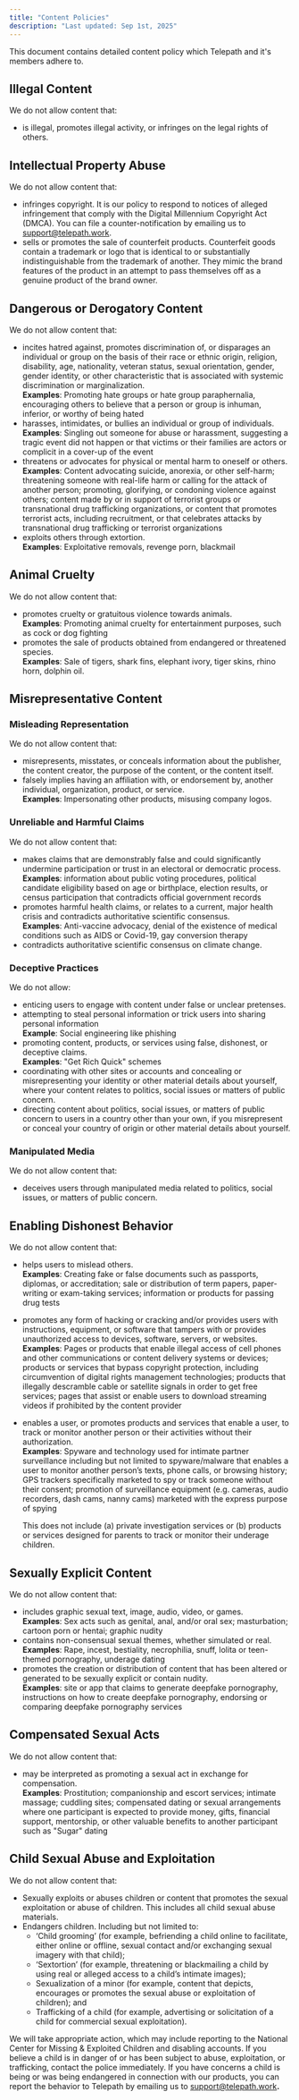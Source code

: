 ```yaml
---
title: "Content Policies"
description: "Last updated: Sep 1st, 2025"
---
```


This document contains detailed content policy which Telepath and it's members adhere to.

## Illegal Content

We do not allow content that:

- is illegal, promotes illegal activity, or infringes on the legal rights of others.

## Intellectual Property Abuse

We do not allow content that:

- infringes copyright. It is our policy to respond to notices of alleged infringement that comply with the Digital Millennium Copyright Act (DMCA). You can file a counter-notification by emailing us to [support@telepath.work](mailto:support@telepath.work).
- sells or promotes the sale of counterfeit products. Counterfeit goods contain a trademark or logo that is identical to or substantially indistinguishable from the trademark of another. They mimic the brand features of the product in an attempt to pass themselves off as a genuine product of the brand owner.

## Dangerous or Derogatory Content

We do not allow content that:

- incites hatred against, promotes discrimination of, or disparages an individual or group on the basis of their race or ethnic origin, religion, disability, age, nationality, veteran status, sexual orientation, gender, gender identity, or other characteristic that is associated with systemic discrimination or marginalization.\
  **Examples**: Promoting hate groups or hate group paraphernalia, encouraging others to believe that a person or group is inhuman, inferior, or worthy of being hated
- harasses, intimidates, or bullies an individual or group of individuals.\
  **Examples**: Singling out someone for abuse or harassment, suggesting a tragic event did not happen or that victims or their families are actors or complicit in a cover-up of the event
- threatens or advocates for physical or mental harm to oneself or others.\
  **Examples**: Content advocating suicide, anorexia, or other self-harm; threatening someone with real-life harm or calling for the attack of another person; promoting, glorifying, or condoning violence against others; content made by or in support of terrorist groups or transnational drug trafficking organizations, or content that promotes terrorist acts, including recruitment, or that celebrates attacks by transnational drug trafficking or terrorist organizations
- exploits others through extortion.\
  **Examples**: Exploitative removals, revenge porn, blackmail

## Animal Cruelty

We do not allow content that:

- promotes cruelty or gratuitous violence towards animals.\
  **Examples**: Promoting animal cruelty for entertainment purposes, such as cock or dog fighting
- promotes the sale of products obtained from endangered or threatened species.\
  **Examples**: Sale of tigers, shark fins, elephant ivory, tiger skins, rhino horn, dolphin oil.

## Misrepresentative Content

### Misleading Representation

We do not allow content that:

- misrepresents, misstates, or conceals information about the publisher, the content creator, the purpose of the content, or the content itself.
- falsely implies having an affiliation with, or endorsement by, another individual, organization, product, or service.\
  **Examples**: Impersonating other products, misusing company logos.

### Unreliable and Harmful Claims

We do not allow content that:

- makes claims that are demonstrably false and could significantly undermine participation or trust in an electoral or democratic process.\
  **Examples**: information about public voting procedures, political candidate eligibility based on age or birthplace, election results, or census participation that contradicts official government records
- promotes harmful health claims, or relates to a current, major health crisis and contradicts authoritative scientific consensus.\
  **Examples**: Anti-vaccine advocacy, denial of the existence of medical conditions such as AIDS or Covid-19, gay conversion therapy
- contradicts authoritative scientific consensus on climate change.

### Deceptive Practices

We do not allow:

- enticing users to engage with content under false or unclear pretenses.
- attempting to steal personal information or trick users into sharing personal information\
  **Example**: Social engineering like phishing
- promoting content, products, or services using false, dishonest, or deceptive claims.\
  **Examples**: "Get Rich Quick" schemes
- coordinating with other sites or accounts and concealing or misrepresenting your identity or other material details about yourself, where your content relates to politics, social issues or matters of public concern.
- directing content about politics, social issues, or matters of public concern to users in a country other than your own, if you misrepresent or conceal your country of origin or other material details about yourself.

### Manipulated Media

We do not allow content that:

- deceives users through manipulated media related to politics, social issues, or matters of public concern.

## Enabling Dishonest Behavior

We do not allow content that:

- helps users to mislead others.\
  **Examples**: Creating fake or false documents such as passports, diplomas, or accreditation; sale or distribution of term papers, paper-writing or exam-taking services; information or products for passing drug tests
- promotes any form of hacking or cracking and/or provides users with instructions, equipment, or software that tampers with or provides unauthorized access to devices, software, servers, or websites.\
  **Examples**: Pages or products that enable illegal access of cell phones and other communications or content delivery systems or devices; products or services that bypass copyright protection, including circumvention of digital rights management technologies; products that illegally descramble cable or satellite signals in order to get free services; pages that assist or enable users to download streaming videos if prohibited by the content provider
- enables a user, or promotes products and services that enable a user, to track or monitor another person or their activities without their authorization.\
  **Examples**: Spyware and technology used for intimate partner surveillance including but not limited to spyware/malware that enables a user to monitor another person’s texts, phone calls, or browsing history; GPS trackers specifically marketed to spy or track someone without their consent; promotion of surveillance equipment (e.g. cameras, audio recorders, dash cams, nanny cams) marketed with the express purpose of spying

  This does not include (a) private investigation services or (b) products or services designed for parents to track or monitor their underage children.

## Sexually Explicit Content

We do not allow content that:

- includes graphic sexual text, image, audio, video, or games.\
  **Examples**: Sex acts such as genital, anal, and/or oral sex; masturbation; cartoon porn or hentai; graphic nudity
- contains non-consensual sexual themes, whether simulated or real.\
  **Examples**: Rape, incest, bestiality, necrophilia, snuff, lolita or teen-themed pornography, underage dating
- promotes the creation or distribution of content that has been altered or generated to be sexually explicit or contain nudity.\
  **Examples**: site or app that claims to generate deepfake pornography, instructions on how to create deepfake pornography, endorsing or comparing deepfake pornography services

## Compensated Sexual Acts

We do not allow content that:

- may be interpreted as promoting a sexual act in exchange for compensation.\
  **Examples**: Prostitution; companionship and escort services; intimate massage; cuddling sites; compensated dating or sexual arrangements where one participant is expected to provide money, gifts, financial support, mentorship, or other valuable benefits to another participant such as "Sugar" dating

## Child Sexual Abuse and Exploitation

We do not allow content that:

- Sexually exploits or abuses children or content that promotes the sexual exploitation or abuse of children. This includes all child sexual abuse materials.
- Endangers children. Including but not limited to:
  - ‘Child grooming’ (for example, befriending a child online to facilitate, either online or offline, sexual contact and/or exchanging sexual imagery with that child);
  - ‘Sextortion’ (for example, threatening or blackmailing a child by using real or alleged access to a child’s intimate images);
  - Sexualization of a minor (for example, content that depicts, encourages or promotes the sexual abuse or exploitation of children); and
  - Trafficking of a child (for example, advertising or solicitation of a child for commercial sexual exploitation).

We will take appropriate action, which may include reporting to the National Center for Missing & Exploited Children and disabling accounts. If you believe a child is in danger of or has been subject to abuse, exploitation, or trafficking, contact the police immediately. If you have concerns a child is being or was being endangered in connection with our products, you can report the behavior to Telepath by emailing us to [support@telepath.work](mailto:support@telepath.work)**.**